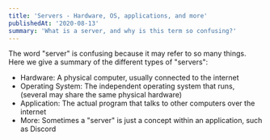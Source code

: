 ```yaml
---
title: 'Servers - Hardware, OS, applications, and more'
publishedAt: '2020-08-13'
summary: 'What is a server, and why is this term so confusing?'
---
```



The word "server" is confusing because it may refer to so many things. Here we give a summary of the different types of "servers":

- Hardware: A physical computer, usually connected to the internet
- Operating System: The independent operating system that runs, (several may share the same physical hardware)
- Application: The actual program that talks to other computers over the internet
- More: Sometimes a "server" is just a concept within an application, such as Discord